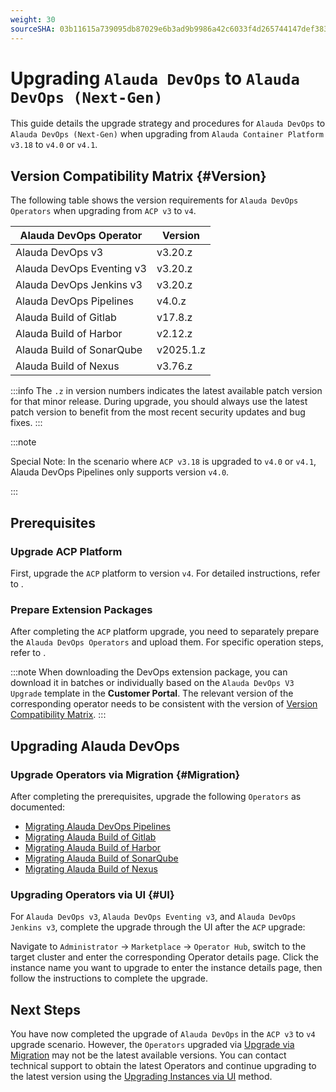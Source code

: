 ```yaml
---
weight: 30
sourceSHA: 03b11615a739095db87029e6b3ad9b9986a42c6033f4d265744147def3832b5a
---
```


# Upgrading `Alauda DevOps` to `Alauda DevOps (Next-Gen)`

This guide details the upgrade strategy and procedures for `Alauda DevOps` to `Alauda DevOps (Next-Gen)` when upgrading from `Alauda Container Platform v3.18` to `v4.0` or `v4.1`.

## Version Compatibility Matrix \{#Version}

The following table shows the version requirements for `Alauda DevOps Operators` when upgrading from `ACP v3` to `v4`.

| Alauda DevOps Operator    | Version   |
| ------------------------- | --------- |
| Alauda DevOps v3          | v3.20.z   |
| Alauda DevOps Eventing v3 | v3.20.z   |
| Alauda DevOps Jenkins v3  | v3.20.z   |
| Alauda DevOps Pipelines   | v4.0.z    |
| Alauda Build of Gitlab    | v17.8.z   |
| Alauda Build of Harbor    | v2.12.z   |
| Alauda Build of SonarQube | v2025.1.z |
| Alauda Build of Nexus     | v3.76.z   |

:::info
The `.z` in version numbers indicates the latest available patch version for that minor release. During upgrade, you should always use the latest patch version to benefit from the most recent security updates and bug fixes.
:::

:::note

Special Note: In the scenario where `ACP v3.18` is upgraded to `v4.0` or `v4.1`, Alauda DevOps Pipelines only supports version `v4.0`.

:::

## Prerequisites

### Upgrade ACP Platform

First, upgrade the `ACP` platform to version `v4`. For detailed instructions, refer to  <ExternalSiteLink name="container_platform"  href="upgrade/overview.html" children="Upgrading Container Platform"  />.

### Prepare Extension Packages

After completing the `ACP` platform upgrade, you need to separately prepare the `Alauda DevOps Operators` and upload them. For specific operation steps, refer to  <ExternalSiteLink name="container_platform"  href="ui/cli_tools/#downloading-the-tool" children="Uploading Operators" />.

:::note
When downloading the DevOps extension package, you can download it in batches or individually based on the `Alauda DevOps V3 Upgrade` template in the **Customer Portal**. The relevant version of the corresponding operator needs to be consistent with the version of  [Version Compatibility Matrix](#Version).
:::

## Upgrading Alauda DevOps

### Upgrade Operators via Migration \{#Migration}

After completing the prerequisites, upgrade the following `Operators` as documented:

- [Migrating Alauda DevOps Pipelines](./migrating-tekton-v3-to-v4.mdx)
- [Migrating Alauda Build of Gitlab](https://docs.alauda.io/alauda-build-of-gitlab/17.8/upgrade/02_14_upgrade_to_17.html)
- [Migrating Alauda Build of Harbor](https://docs.alauda.io/alauda-build-of-harbor/2.12/upgrade/01_upgrade_2.6.4_to_2.12.html)
- [Migrating Alauda Build of SonarQube](https://docs.alauda.io/alauda-build-of-sonarqube/2025.1/upgrade/05_upgrade_to_2025.1.0.html)
- [Migrating Alauda Build of Nexus](https://docs.alauda.io/alauda-build-of-nexus/3.76/upgrade/migrate_to_3.76.0.html)

### Upgrading Operators via UI \{#UI}

For `Alauda DevOps v3`, `Alauda DevOps Eventing v3`, and `Alauda DevOps Jenkins v3`, complete the upgrade through the UI after the `ACP` upgrade:

Navigate to `Administrator` -> `Marketplace` -> `Operator Hub`, switch to the target cluster and enter the corresponding Operator details page. Click the instance name you want to upgrade to enter the instance details page, then follow the instructions to complete the upgrade.

## Next Steps

You have now completed the upgrade of `Alauda DevOps` in the `ACP v3` to `v4` upgrade scenario. However, the `Operators` upgraded via [Upgrade via Migration](#Migration) may not be the latest available versions. You can contact technical support to obtain the latest Operators and continue upgrading to the latest version using the [Upgrading Instances via UI](#UI) method.

